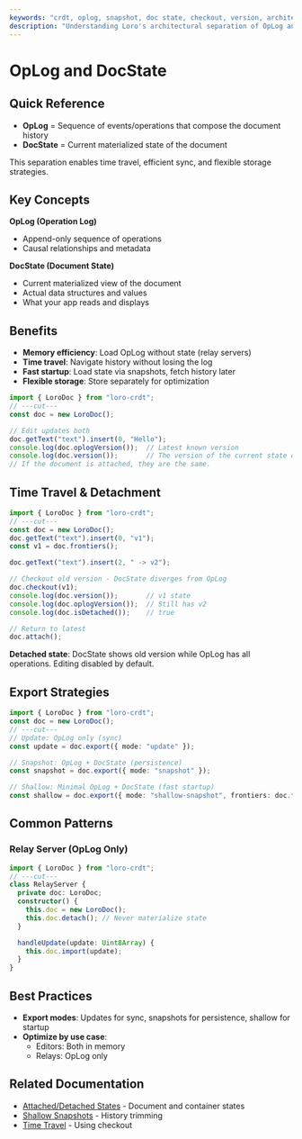 ```yaml
---
keywords: "crdt, oplog, snapshot, doc state, checkout, version, architecture, memory, performance"
description: "Understanding Loro's architectural separation of OpLog and DocState for efficient CRDT operations and version control"
---
```


# OpLog and DocState

## Quick Reference

- **OpLog** = Sequence of events/operations that compose the document history
- **DocState** = Current materialized state of the document

This separation enables time travel, efficient sync, and flexible storage strategies.

## Key Concepts

**OpLog (Operation Log)**
- Append-only sequence of operations
- Causal relationships and metadata

**DocState (Document State)**
- Current materialized view of the document
- Actual data structures and values
- What your app reads and displays

## Benefits

- **Memory efficiency**: Load OpLog without state (relay servers)
- **Time travel**: Navigate history without losing the log
- **Fast startup**: Load state via snapshots, fetch history later
- **Flexible storage**: Store separately for optimization

```ts twoslash
import { LoroDoc } from "loro-crdt";
// ---cut---
const doc = new LoroDoc();

// Edit updates both
doc.getText("text").insert(0, "Hello");
console.log(doc.oplogVersion());  // Latest known version
console.log(doc.version());       // The version of the current state of the document
// If the document is attached, they are the same.
```

## Time Travel & Detachment

```ts twoslash
import { LoroDoc } from "loro-crdt";
// ---cut---
const doc = new LoroDoc();
doc.getText("text").insert(0, "v1");
const v1 = doc.frontiers();

doc.getText("text").insert(2, " -> v2");

// Checkout old version - DocState diverges from OpLog
doc.checkout(v1);
console.log(doc.version());       // v1 state
console.log(doc.oplogVersion());  // Still has v2
console.log(doc.isDetached());    // true

// Return to latest
doc.attach();
```

**Detached state**: DocState shows old version while OpLog has all operations. Editing disabled by default.


## Export Strategies

```ts twoslash
import { LoroDoc } from "loro-crdt";
const doc = new LoroDoc();
// ---cut---
// Update: OpLog only (sync)
const update = doc.export({ mode: "update" });

// Snapshot: OpLog + DocState (persistence)
const snapshot = doc.export({ mode: "snapshot" });

// Shallow: Minimal OpLog + DocState (fast startup)
const shallow = doc.export({ mode: "shallow-snapshot", frontiers: doc.frontiers() });
```

## Common Patterns

### Relay Server (OpLog Only)
```ts twoslash
import { LoroDoc } from "loro-crdt";
// ---cut---
class RelayServer {
  private doc: LoroDoc;
  constructor() {
    this.doc = new LoroDoc();
    this.doc.detach(); // Never materialize state
  }

  handleUpdate(update: Uint8Array) {
    this.doc.import(update);
  }
}
```

## Best Practices

- **Export modes**: Updates for sync, snapshots for persistence, shallow for startup
- **Optimize by use case**: 
  - Editors: Both in memory
  - Relays: OpLog only

## Related Documentation

- [Attached/Detached States](./attached_detached) - Document and container states
- [Shallow Snapshots](./shallow_snapshots) - History trimming
- [Time Travel](../tutorial/time_travel) - Using checkout
